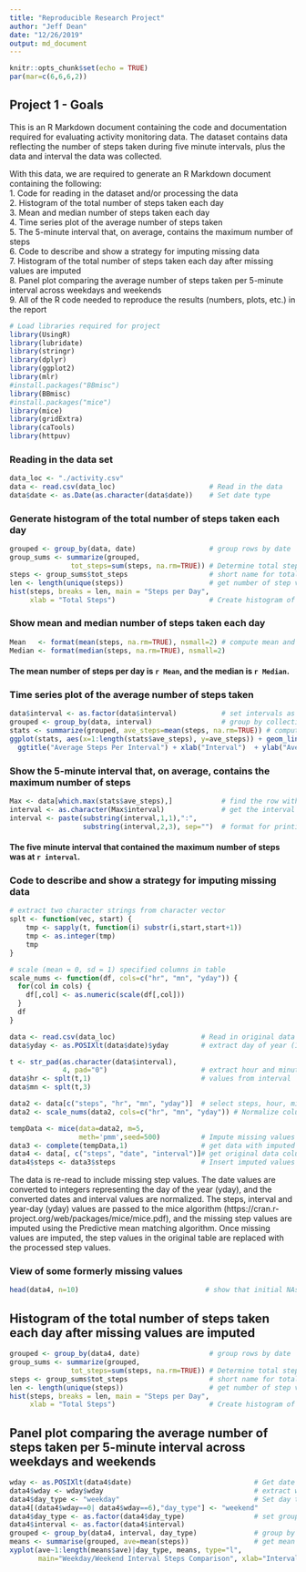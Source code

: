 ```yaml
---
title: "Reproducible Research Project"
author: "Jeff Dean"
date: "12/26/2019"
output: md_document
---
```


```r
knitr::opts_chunk$set(echo = TRUE)
par(mar=c(6,6,6,2))
```

## Project 1 - Goals

This is an R Markdown document containing the code and documentation required for evaluating activity monitoring data.  The dataset contains data reflecting the number of steps taken during five minute intervals, plus the data and interval the data was collected. 

With this data, we are required to generate an R Markdown document containing the following:  
1. Code for reading in the dataset and/or processing the data  
2. Histogram of the total number of steps taken each day  
3. Mean and median number of steps taken each day  
4. Time series plot of the average number of steps taken  
5. The 5-minute interval that, on average, contains the maximum number of steps  
6. Code to describe and show a strategy for imputing missing data  
7. Histogram of the total number of steps taken each day after missing values are imputed  
8. Panel plot comparing the average number of steps taken per 5-minute interval across weekdays and weekends  
9. All of the R code needed to reproduce the results (numbers, plots, etc.) in the report  

```r
# Load libraries required for project
library(UsingR)
library(lubridate)
library(stringr)
library(dplyr)
library(ggplot2)
library(mlr)
#install.packages("BBmisc")
library(BBmisc)
#install.packages("mice")
library(mice)
library(gridExtra)
library(caTools)
library(httpuv)
```

### Reading in the data set
```r
data_loc <- "./activity.csv" 
data <- read.csv(data_loc)                       # Read in the data
data$date <- as.Date(as.character(data$date))    # Set date type
```
  
### Generate histogram of the total number of steps taken each day
```r
grouped <- group_by(data, date)                  # group rows by date
group_sums <- summarize(grouped, 
               tot_steps=sum(steps, na.rm=TRUE)) # Determine total steps per day
steps <- group_sums$tot_steps                    # short name for total steps
len <- length(unique(steps))                     # get number of step values     
hist(steps, breaks = len, main = "Steps per Day", 
     xlab = "Total Steps")                       # Create histogram of step values
```

### Show mean and median number of steps taken each day
```r
Mean   <- format(mean(steps, na.rm=TRUE), nsmall=2) # compute mean and median
Median <- format(median(steps, na.rm=TRUE), nsmall=2)
```
#### The mean number of steps per day is `r Mean`, and the median is `r Median`.

###  Time series plot of the average number of steps taken 
```r
data$interval <- as.factor(data$interval)           # set intervals as factors
grouped <- group_by(data, interval)                 # group by collection interval
stats <- summarize(grouped, ave_steps=mean(steps, na.rm=TRUE)) # compute means per interval
ggplot(stats, aes(x=1:length(stats$ave_steps), y=ave_steps)) + geom_line() + 
  ggtitle("Average Steps Per Interval") + xlab("Interval")  + ylab("Average Steps")
```
    
  
### Show the 5-minute interval that, on average, contains the maximum number of steps 

```r
Max <- data[which.max(stats$ave_steps),]            # find the row with the max ave steps     
interval <- as.character(Max$interval)              # get the interval value
interval <- paste(substring(interval,1,1),":", 
                  substring(interval,2,3), sep="")  # format for printing

```

#### The five minute interval that contained the maximum number of steps was at `r interval`.

### Code to describe and show a strategy for imputing missing data 
```r
# extract two character strings from character vector
splt <- function(vec, start) {
    tmp <- sapply(t, function(i) substr(i,start,start+1))
    tmp <- as.integer(tmp)
    tmp
}

# scale (mean = 0, sd = 1) specified columns in table
scale_nums <- function(df, cols=c("hr", "mn", "yday")) {
  for(col in cols) {
    df[,col] <- as.numeric(scale(df[,col]))
  }
  df
}

data <- read.csv(data_loc)                     # Read in original data
data$yday <- as.POSIXlt(data$date)$yday        # extract day of year (1:365) value

t <- str_pad(as.character(data$interval), 
             4, pad="0")                       # extract hour and minute
data$hr <- splt(t,1)                           # values from interval
data$mn <- splt(t,3)

data2 <- data[c("steps", "hr", "mn", "yday")]  # select steps, hour, minute & year-day
data2 <- scale_nums(data2, cols=c("hr", "mn", "yday")) # Normalize columns

tempData <- mice(data=data2, m=5, 
                 meth='pmm',seed=500)          # Impute missing values
data3 <- complete(tempData,1)                  # get data with imputed values   
data4 <- data[, c("steps", "date", "interval")]# get original data columns
data4$steps <- data3$steps                     # Insert imputed values into data   
```
The data is re-read to include missing step values.  The date values are converted to integers representing the day of the year (yday), and the converted dates and interval values are normalized.  The steps, interval and year-day (yday) values are passed to the mice algorithm (https://cran.r-project.org/web/packages/mice/mice.pdf), and the missing step values are imputed using the Predictive mean matching algorithm. Once missing values are imputed, the step values in the original table are replaced with the processed step values.

### View of some formerly missing values
```r
head(data4, n=10)                               # show that initial NAs are filled
```



## Histogram of the total number of steps taken each day after missing values are imputed  
```r
grouped <- group_by(data4, date)                 # group rows by date
group_sums <- summarize(grouped, 
               tot_steps=sum(steps, na.rm=TRUE)) # Determine total steps per day
steps <- group_sums$tot_steps                    # short name for total steps
len <- length(unique(steps))                     # get number of step values     
hist(steps, breaks = len, main = "Steps per Day", 
     xlab = "Total Steps")                       # Create histogram of step values
```


## Panel plot comparing the average number of steps taken per 5-minute interval across weekdays and weekends  
```r
wday <- as.POSIXlt(data4$date)                              # Get date value
data4$wday <- wday$wday                                     # extract weekday value
data4$day_type <- "weekday"                                 # Set day type
data4[(data4$wday==0| data4$wday==6),"day_type"] <- "weekend"
data4$day_type <- as.factor(data4$day_type)                 # set grouping factors
data4$interval <- as.factor(data4$interval)
grouped <- group_by(data4, interval, day_type)              # group by interval and day_type
means <- summarise(grouped, ave=mean(steps))                # get mean for each interval and day type
xyplot(ave~1:length(means$ave)|day_type, means, type="l", 
       main="Weekday/Weekend Interval Steps Comparison", xlab="Interval", ylab="Number of Steps")
```


